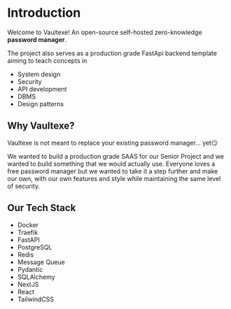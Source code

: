 # Introduction

Welcome to Vaultexe! An open-source self-hosted zero-knowledge **password manager**.

The project also serves as a production grade FastApi backend template aiming to teach concepts in

- System design
- Security
- API development
- DBMS
- Design patterns

## Why Vaultexe?

Vaultexe is not meant to replace your existing password manager... yet😏

We wanted to build a production grade SAAS for our Senior Project and we wanted to build something that we would actually use.
Everyone loves a free password manager but we wanted to take it a step further and make our own, with our own features and style while maintaining the same level of security.

## Our Tech Stack

- Docker
- Traefik
- FastAPI
- PostgreSQL
- Redis
- Message Queue
- Pydantic
- SQLAlchemy
- NextJS
- React
- TailwindCSS
